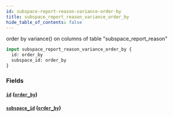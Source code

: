 ```yaml
---
id: subspace-report-reason-variance-order-by
title: subspace_report_reason_variance_order_by
hide_table_of_contents: false
---
```



order by variance() on columns of table "subspace_report_reason"

```graphql
input subspace_report_reason_variance_order_by {
  id: order_by
  subspace_id: order_by
}
```


### Fields

#### [`id`](#) ([`order_by`](../enums/order-by))




#### [`subspace_id`](#) ([`order_by`](../enums/order-by))






